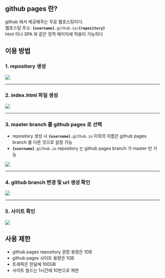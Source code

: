 
<div className={styles["Welcome"]}>

## github pages 란?

github 에서 제공해주는 무료 웹호스팅이다.  
웹호스팅 주소: **`{username}`**`.github.io/`**`{repository}`**  
html 이나 SPA 와 같은 정적 페이지에 적용이 가능하다

## 이용 방법

### 1. repository 생성

<img src={create_repository} />

---

### 2. index.html 파일 생성

<img src={create_index_html} />

---

### 3. master branch 를 github pages 로 선택

- repository 생성 시 **`{username}`**`.github.io` 이외의 이름은 github pages branch 를 다른 것으로 설정 가능
- **`{username}`**`.github.io` repository 는 github pages branch 가 master 만 가능

<img src={select_github_pages_repository} />

---

### 4. github branch 변경 및 url 생성 확인

<img src={check_github_pages} />

---

### 5. 사이트 확인

<img src={confirm_github_pages_url} />

## 사용 제한

- github pages repository 권장 용량은 1GB
- github pages 사이트 용량은 1GB
- 트래픽은 한달에 100GB
- 사이트 빌드는 1시간에 10번으로 제한

</div>

